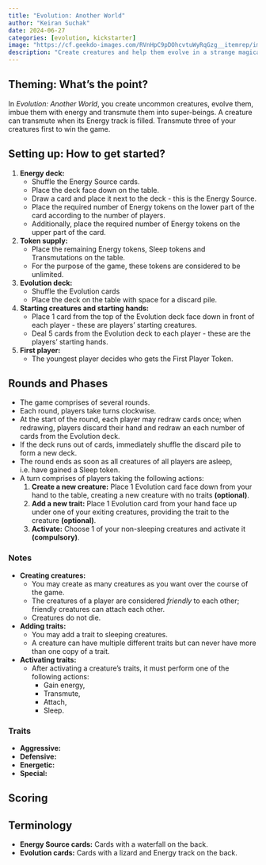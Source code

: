 ```yaml
---
title: "Evolution: Another World"
author: "Keiran Suchak"
date: 2024-06-27
categories: [evolution, kickstarter]
image: "https://cf.geekdo-images.com/RVnHpC9pDOhcvtuWyRqGzg__itemrep/img/5XkxBgoOnZ4u_k07QeOHsqPs4C8=/fit-in/246x300/filters:strip_icc()/pic7533877.png"
description: "Create creatures and help them evolve in a strange magical world!"
---
```


## Theming: What's the point?

In _Evolution: Another World_, you create uncommon creatures, evolve them, 
imbue them with energy and transmute them into super-beings. 
A creature can transmute when its Energy track is filled.
Transmute three of your creatures first to win the game.

## Setting up: How to get started?

1. **Energy deck:**
    * Shuffle the Energy Source cards.
    * Place the deck face down on the table.
    * Draw a card and place it next to the deck - this is the Energy Source.
    * Place the required number of Energy tokens on the lower part of the card
      according to the number of players.
    * Additionally, place the required number of Energy tokens on the upper part
      of the card.
2. **Token supply:**
    * Place the remaining Energy tokens, Sleep tokens and Transmutations on the
      table.
    * For the purpose of the game, these tokens are considered to be unlimited.
3. **Evolution deck:**
    * Shuffle the Evolution cards 
    * Place the deck on the table with space for a discard pile.
4. **Starting creatures and starting hands:**
    * Place 1 card from the top of the Evolution deck face down in front of each
      player - these are players' starting creatures.
    * Deal 5 cards from the Evolution deck to each player - these are the
      players' starting hands.
5. **First player:**
    * The youngest player decides who gets the First Player Token.

## Rounds and Phases

* The game comprises of several rounds.
* Each round, players take turns clockwise.
* At the start of the round, each player may redraw cards once; when redrawing,
  players discard their hand and redraw an each number of cards from the
  Evolution deck.
* If the deck runs out of cards, immediately shuffle the discard pile to form a
  new deck.
* The round ends as soon as all creatures of all players are asleep, i.e. have
  gained a Sleep token.
* A turn comprises of players taking the following actions:
    1. **Create a new creature:** Place 1 Evolution card face down from your
       hand to the table, creating a new creature with no traits **(optional)**.
    2. **Add a new trait:** Place 1 Evolution card from your hand face up under
       one of your exiting creatures, providing the trait to the creature
       **(optional)**.
    3. **Activate:** Choose 1 of your non-sleeping creatures and activate it
       **(compulsory)**.

### Notes

* **Creating creatures:**
    * You may create as many creatures as you want over the course of the game.
    * The creatures of a player are considered *friendly* to each other;
      friendly creatures can attach each other.
    * Creatures do not die.
* **Adding traits:**
    * You may add a trait to sleeping creatures.
    * A creature can have multiple different traits but can never have more than
      one copy of a trait.
* **Activating traits:**
    * After activating a creature's traits, it must perform one of the following
      actions:
        * Gain energy,
        * Transmute,
        * Attach,
        * Sleep.

### Traits

* **Aggressive:**
* **Defensive:**
* **Energetic:**
* **Special:**

## Scoring

## Terminology

* **Energy Source cards:** Cards with a waterfall on the back.
* **Evolution cards:** Cards with a lizard and Energy track on the back.
